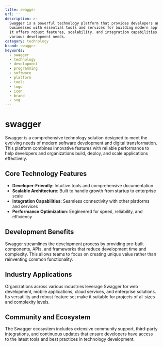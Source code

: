 ```yaml
---
title: swagger
url: ''
description: >-
  Swagger is a powerful technology platform that provides developers and
  businesses with essential tools and services for building modern applications.
  It offers robust features, scalability, and integration capabilities for
  various development needs.
category: technology
brand: swagger
keywords:
  - swagger
  - technology
  - development
  - programming
  - software
  - platform
  - tools
  - logo
  - icon
  - brand
  - svg
---
```


# swagger

Swagger is a comprehensive technology solution designed to meet the evolving needs of modern software development and digital transformation. This platform combines innovative features with reliable performance to help developers and organizations build, deploy, and scale applications effectively.

## Core Technology Features

- **Developer-Friendly**: Intuitive tools and comprehensive documentation
- **Scalable Architecture**: Built to handle growth from startup to enterprise scale
- **Integration Capabilities**: Seamless connectivity with other platforms and services
- **Performance Optimization**: Engineered for speed, reliability, and efficiency

## Development Benefits

Swagger streamlines the development process by providing pre-built components, APIs, and frameworks that reduce development time and complexity. This allows teams to focus on creating unique value rather than reinventing common functionality.

## Industry Applications

Organizations across various industries leverage Swagger for web development, mobile applications, cloud services, and enterprise solutions. Its versatility and robust feature set make it suitable for projects of all sizes and complexity levels.

## Community and Ecosystem

The Swagger ecosystem includes extensive community support, third-party integrations, and continuous updates that ensure developers have access to the latest tools and best practices in technology development.
